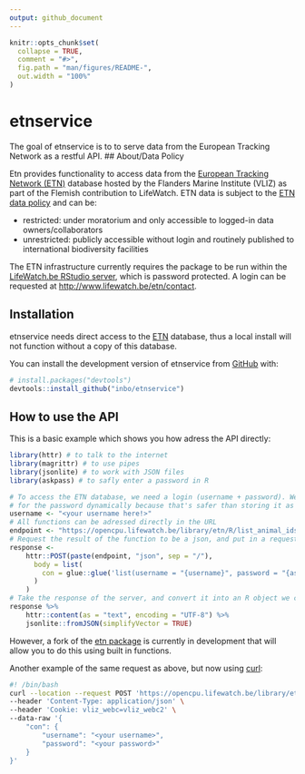 ```yaml
---
output: github_document
---
```


<!-- README.md is generated from README.Rmd. Please edit that file -->

```r
knitr::opts_chunk$set(
  collapse = TRUE,
  comment = "#>",
  fig.path = "man/figures/README-",
  out.width = "100%"
)
```

# etnservice

<!-- badges: start -->
<!-- badges: end -->

The goal of etnservice is to to serve data from the European Tracking Network as a restful API.
## About/Data Policy

Etn provides functionality to access data from the [European Tracking
Network (ETN)](http://www.lifewatch.be/etn/) database hosted by the
Flanders Marine Institute (VLIZ) as part of the Flemish contribution to
LifeWatch. ETN data is subject to the [ETN data
policy](http://www.lifewatch.be/etn/assets/docs/ETN-DataPolicy.pdf) and
can be:

  - restricted: under moratorium and only accessible to logged-in data
    owners/collaborators
  - unrestricted: publicly accessible without login and routinely
    published to international biodiversity facilities

The ETN infrastructure currently requires the package to be run within
the [LifeWatch.be RStudio server](http://rstudio.lifewatch.be/), which
is password protected. A login can be requested at
<http://www.lifewatch.be/etn/contact>.

## Installation

etnservice needs direct access to the [ETN](https://lifewatch.be/etn/) database, thus a local install will not function without a copy of this database.

You can install the development version of etnservice from [GitHub](https://github.com/) with:

``` r
# install.packages("devtools")
devtools::install_github("inbo/etnservice")
```

## How to use the API

This is a basic example which shows you how adress the API directly:

```r
library(httr) # to talk to the internet
library(magrittr) # to use pipes
library(jsonlite) # to work with JSON files
library(askpass) # to safly enter a password in R

# To access the ETN database, we need a login (username + password). We'll ask
# for the password dynamically because that's safer than storing it as an object
username <- "<your username here!>"
# All functions can be adressed directly in the URL
endpoint <- "https://opencpu.lifewatch.be/library/etn/R/list_animal_ids"
# Request the result of the function to be a json, and put in a request
response <-
    httr::POST(paste(endpoint, "json", sep = "/"),
      body = list(
        con = glue::glue('list(username = "{username}", password = "{askpass::askpass()}")')
      )
    )
# Take the response of the server, and convert it into an R object we can use
response %>%
    httr::content(as = "text", encoding = "UTF-8") %>%
    jsonlite::fromJSON(simplifyVector = TRUE)

```

However, a fork of the [etn package](https://github.com/inbo/etn) is currently in development that will allow you to do this using built in functions. 

Another example of the same request as above, but now using [curl](https://curl.se/):
```bash
#! /bin/bash
curl --location --request POST 'https://opencpu.lifewatch.be/library/etnservice/R/list_animal_ids/json' \
--header 'Content-Type: application/json' \
--header 'Cookie: vliz_webc=vliz_webc2' \
--data-raw '{
    "con": {
        "username": "<your username>",
        "password": "<your password>"
    }
}'
```


